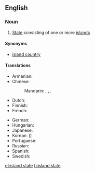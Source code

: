 ==English==
{{wikipedia}}

===Noun===
{{en-noun|head=[[island]] [[state]]}}

# [[State]] consisting of one or more [[island]]s

====Synonyms====
* [[island country]]

====Translations====
{{trans-top|state consisting of one or more islands}}
* Armenian: {{t|hy|կղզի-պետություն|tr=kłzi-petutʿyun|sc=Armn}}
* Chinese:
*: Mandarin: {{t|cmn|島嶼國家|sc=Hani}}, {{t|cmn|岛屿国家|tr=dǎoyǔ guójiā|sc=Hani}}, {{t|cmn|島國|sc=Hani}}, {{t+|cmn|岛国|tr=dǎoguó|sc=Hani}}
* Dutch: {{t|nl|eilandstaat|m}}
* Finnish: {{t+|fi|saarivaltio}}
* French: {{t|fr|état insulaire|m}}
{{trans-mid}}
* German: {{t+|de|Inselstaat|m}}
* Hungarian: {{t|hu|szigetország}}
* Japanese: {{t+|ja|島国|tr=しまぐに, shimaguni|sc=Jpan}}
* Korean: {{t|ko|도국|sc=Kore}} ({{t+|ko|島國|sc=Kore}})
* Portuguese: {{t|pt|estado insular|m}}
* Russian: {{t|ru|островное государство|n|tr=ostrovnóje gosudárstvo|sc=Cyrl}}
* Spanish: {{t|es|estado insular|m}}
* Swedish: {{t+|sv|östat|c}}
{{trans-bottom}}

[[et:island state]]
[[fi:island state]]